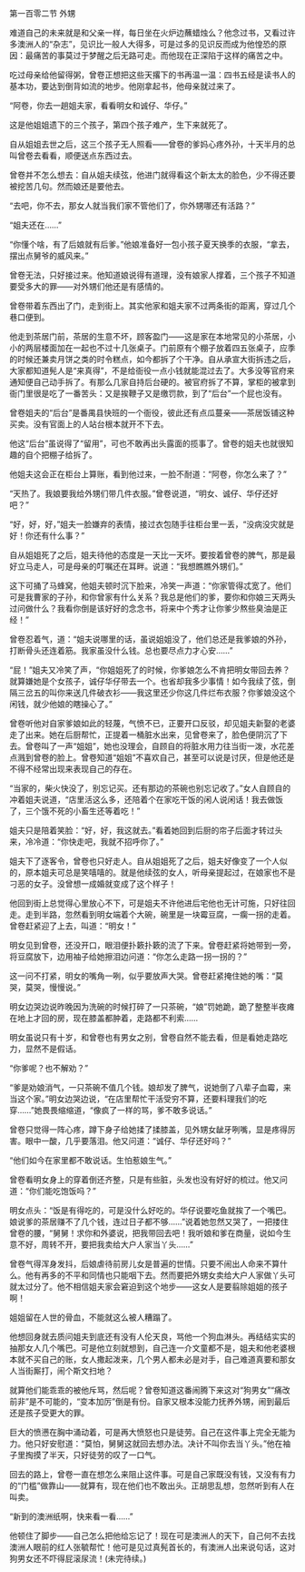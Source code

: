 

第一百零二节 外甥

难道自己的未来就是和父亲一样，每日坐在火炉边蘸蜡烛么？他念过书，又看过许多澳洲人的“杂志”，见识比一般人大得多，可是过多的见识反而成为他惶恐的原因：最痛苦的事莫过于梦醒之后无路可走。而他现在正深陷于这样的痛苦之中。

吃过母亲给他留得粥，曾卷正想把这些天撂下的书再温一温：四书五经是读书人的基本功，要达到倒背如流的地步。他刚拿起书，他母亲就过来了。

“阿卷，你去一趟姐夫家，看看明女和诚仔、华仔。”

这是他姐姐遗下的三个孩子，第四个孩子难产，生下来就死了。

自从姐姐去世之后，这三个孩子无人照看――曾卷的爹妈心疼外孙，十天半月的总叫曾卷去看看，顺便送点东西过去。

曾卷并不怎么想去：自从姐夫续弦，他进门就得看这个新太太的脸色，少不得还要被挖苦几句。然而娘还是要他去。

“去吧，你不去，那女人就当我们家不管他们了，你外甥哪还有活路？”

“姐夫还在……”

“你懂个啥，有了后娘就有后爹。”他娘准备好一包小孩子夏天换季的衣服，“拿去，摆出点舅爷的威风来。”

曾卷无法，只好接过来。他知道娘说得有道理，没有娘家人撑着，三个孩子不知道要受多大的罪――对外甥们他还是有感情的。

曾卷带着东西出了门，走到街上。其实他家和姐夫家不过两条街的距离，穿过几个巷口便到。

他走到茶居门前，茶居的生意不坏，顾客盈门――这是家在本地常见的小茶居，小小的两层楼面加在一起也不过十几张桌子。门前原有个棚子放着四五张桌子，应季的时候还兼卖月饼之类的时令糕点，如今都拆了个干净。自从承宣大街拆违之后，大家都知道髡人是“来真得”，不是给衙役一点小钱就能混过去了。大多没等官府来通知便自己动手拆了。有那么几家自持后台硬的。被官府拆了不算，掌柜的被拿到衙门里很是吃了一番苦头：又是挨鞭子又是缴罚款，到了“后台”一个屁也没有。

曾卷姐夫的“后台”是番禺县快班的一个衙役，彼此还有点瓜蔓亲――茶居饭铺这种买卖。没有官面上的人站台根本就开不下去。

他这“后台”虽说得了“留用”，可也不敢再出头露面的揽事了。曾卷的姐夫也就很知趣的自个把棚子给拆了。

他姐夫这会正在柜台上算账，看到他过来，一脸不耐道：“阿卷，你怎么来了？”

“天热了。我娘要我给外甥们带几件衣服。”曾卷说道，“明女、诚仔、华仔还好吧？”

“好，好，好，”姐夫一脸嫌弃的表情，接过衣包随手往柜台里一丢，“没病没灾就是好！你还有什么事？”

自从姐姐死了之后，姐夫待他的态度是一天比一天坏。要按着曾卷的脾气，那是最好立马走人，可是母亲的叮嘱还在耳畔。说道：“我想瞧瞧外甥们。”

这下可捅了马蜂窝，他姐夫顿时沉下脸来，冷笑一声道：“你家管得忒宽了。他们可是我曹家的子孙，和你曾家有什么关系？我总是他们的爹，要你和你娘三天两头过问做什么？我看你倒是该好好的念念书，将来中个秀才让你爹少熬些臭油是正经！”

曾卷忍着气，道：“姐夫说哪里的话，虽说姐姐没了，他们总还是我爹娘的外孙，打断骨头还连着筋。我家虽没什么钱。总也要尽点力才心安……”

“屁！”姐夫又冷笑了声，“你姐姐死了的时候，你爹娘怎么不肯把明女带回去养？就算嫌她是个女孩子，诚仔华仔带去一个。也省却我多少事情！如今我续了弦，倒隔三岔五的叫你来送几件破衣衫――我这里还少你这几件烂布衣服？你爹娘没这个闲钱，就少他娘的瞎操心了。”

曾卷听他对自家爹娘如此的轻蔑，气愤不已，正要开口反驳，却见姐夫新娶的老婆走了出来。她在后厨帮忙，正提着一桶脏水出来，见曾卷来了，脸色便阴沉了下去。曾卷叫了一声“姐姐”，她也没理会，自顾自的将脏水用力往当街一泼，水花差点溅到曾卷的脸上。曾卷知道“姐姐”不喜欢自己，甚至可以说是讨厌，但是他还是不得不经常出现来表现自己的存在。

“当家的，柴火快没了，别忘记买。还有那边的茶碗也别忘记收了。”女人自顾自的冲着姐夫说道，“店里活这么多，还陪着个在家吃干饭的闲人说闲话！我去做饭了，三个饿不死的小畜生还等着吃！”

姐夫只是陪着笑脸：“好，好，我这就去。”看着她回到后厨的帘子后面才转过头来，冷冷道：“你快走吧，我就不招呼你了。”

姐夫下了逐客令，曾卷也只好走人。自从姐姐死了之后，姐夫好像变了一个人似的，原本姐夫可总是笑嘻嘻的。就是他续弦的女人，听母亲提起过，在娘家也不是刁恶的女子。没曾想一成婚就变成了这个样子！

他回到街上总觉得心里放心不下，可是姐夫不许他进后宅他也无计可施，只好往回走。走到半路，忽然看到明女端着个大碗，碗里是一块霉豆腐，一瘸一拐的走着。曾卷赶紧迎了上去，叫道：“明女！”

明女见到曾卷，还没开口，眼泪便扑簌扑簌的流了下来。曾卷赶紧将她带到一旁，将豆腐放下，边用袖子给她擦泪边问道：“你怎么走路一拐一拐的？”

这一问不打紧，明女的嘴角一咧，似乎要放声大哭。曾卷赶紧掩住她的嘴：“莫哭，莫哭，慢慢说。”

明女边哭边说昨晚因为洗碗的时候打碎了一只茶碗，“娘”罚她跪，跪了整整半夜瘫在地上才回的房，现在膝盖都肿着，走路都不利索……

明女虽说只有十岁，和曾卷也有男女之别，曾卷自然不能去看，但是看她走路吃力，显然不是假话。

“你爹呢？也不解劝？”

“爹是劝娘消气，一只茶碗不值几个钱。娘却发了脾气，说她倒了八辈子血霉，来当这个家。”明女边哭边说，“在店里帮忙干活受穷不算，还要料理我们的吃穿……”她畏畏缩缩道，“像疯了一样的骂，爹不敢多说话。”

曾卷只觉得一阵心疼，蹲下身子给她揉了揉膝盖，见外甥女龇牙咧嘴，显是疼得厉害。眼中一酸，几乎要落泪。他又问道：“诚仔、华仔还好吗？”

“他们如今在家里都不敢说话。生怕惹娘生气。”

曾卷看明女身上的穿着倒还齐整，只是有些脏，头发也没有好好的梳过。他又问道：“你们能吃饱饭吗？”

明女点头：“饭是有得吃的，可是没什么好吃的。华仔说要吃鱼就挨了一个嘴巴。娘说爹的茶居赚不了几个钱，连过日子都不够……”说着她忽然又哭了，一把搂住曾卷的腰，“舅舅！求你和外婆说，把我带回去吧！我听娘和爹在商量，说如今生意不好，周转不开，要把我卖给大户人家当丫头……”

曾卷气得浑身发抖，后娘虐待前房儿女是普遍的世情。只要不闹出人命来不算什么。他有再多的不平和同情也只能咽下去。然而要把外甥女卖给大户人家做丫头可就太过分了。他不相信姐夫家会窘迫到这个地步――这女人是要翦除姐姐的孩子啊！

姐姐留在人世的骨血，不能就这么被人糟蹋了。

他想回身就去质问姐夫到底还有没有人伦天良，骂他一个狗血淋头。再结结实实的抽那女人几个嘴巴。可是他立刻就想到，自己连一介文童都不是，姐夫和他老婆根本就不买自己的账，女人撒起泼来，几个男人都未必是对手，自己难道真要和那女人当街厮打，闹个斯文扫地？

就算他们能乖乖的被他斥骂，然后呢？曾卷知道这番闹腾下来这对“狗男女”“痛改前非”是不可能的，“变本加厉”倒是有份。自家又根本没能力抚养外甥，闹到最后还是孩子受更大的罪。

巨大的愤懑在胸中涌动着，可是再大愤怒也只是徒劳。自己在这件事上完全无能为力。他只好安慰道：“莫怕，舅舅这就回去想办法。决计不叫你去当丫头。”他在袖子里掏摸了半天，只好徒劳的叹了一口气。

回去的路上，曾卷一直在想怎么来阻止这件事。可是自己家既没有钱，又没有有力的“门槛”做靠山――就算有，现在他们也不敢出头。正胡思乱想，忽然听到有人在叫卖。

“新到的澳洲纸啊，快来看一看……”

他顿住了脚步――自己怎么把他给忘记了！现在可是澳洲人的天下，自己何不去找澳洲人眼前的红人张毓帮忙！他可是见过真髡首长的，有澳洲人出来说句话，这对狗男女还不吓得屁滚尿流！(未完待续。)

